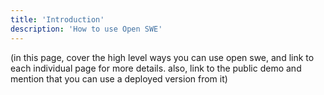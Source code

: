 ```yaml
---
title: 'Introduction'
description: 'How to use Open SWE'
---
```


(in this page, cover the high level ways you can use open swe, and link to each individual page for more details. also, link to the public demo and mention that you can use a deployed version from it)